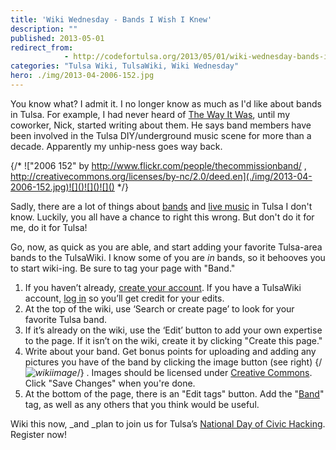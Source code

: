 ```yaml
---
title: 'Wiki Wednesday - Bands I Wish I Knew'
description: ""
published: 2013-05-01
redirect_from: 
            - http://codefortulsa.org/2013/05/01/wiki-wednesday-bands-i-wish-i-knew/
categories: "Tulsa Wiki, TulsaWiki, Wiki Wednesday"
hero: ./img/2013-04-2006-152.jpg
---
```

You know what? I admit it. I no longer know as much as I'd like about bands in Tulsa. For example, I had never heard of [The Way It Was](http://www.tulsawiki.org/The_Way_It_Was "The Way It Was"), until my coworker, Nick, started writing about them. He says band members have been involved in the Tulsa DIY/underground music scene for more than a decade. Apparently my unhip-ness goes way back.

{/* !["2006 152" by http://www.flickr.com/people/thecommissionband/ , http://creativecommons.org/licenses/by-nc/2.0/deed.en](./img/2013-04-2006-152.jpg)![]()![]()![]() */}

Sadly, there are a lot of things about [bands](http://www.tulsawiki.org/tags/band "TulsaWiki Band Tag") and [live music](http://www.tulsawiki.org/tags/livemusic "TulsaWiki Live Music") in Tulsa I don't know. Luckily, you all have a chance to right this wrong. But don't do it for me, do it for Tulsa!

Go, now, as quick as you are able, and start adding your favorite Tulsa-area bands to the TulsaWiki. I know some of you are _in_ bands, so it behooves you to start wiki-ing. Be sure to tag your page with "Band."

1. If you haven’t already, [create your account](http://www.tulsawiki.org/Users/register/ "Create a TulsaWiki account"). If you have a TulsaWiki account, [log in](http://www.tulsawiki.org/Users/login/ "TulsaWiki login") so you’ll get credit for your edits.
2. At the top of the wiki, use ‘Search or create page’ to look for your favorite Tulsa band.
3. If it’s already on the wiki, use the ‘Edit’ button to add your own expertise to the page. If it isn’t on the wiki, create it by clicking "Create this page."
4. Write about your band. Get bonus points for uploading and adding any pictures you have of the band by clicking the image button (see right) {/*![wikiimage](img/2013-04-wikiimage1.png)*/} . Images should be licensed under [Creative Commons](http://creativecommons.org/licenses/by/3.0/ "Creative Commons"). Click "Save Changes" when you're done.
5. At the bottom of the page, there is an "Edit tags" button. Add the "[Band](http://www.tulsawiki.org/tags/band "TulsaWiki band tag")" tag, as well as any others that you think would be useful.

Wiki this now, \_and \_plan to join us for Tulsa’s [National Day of Civic Hacking](https://ndochtulsa.eventbrite.com/ "NDOCH  registration"). Register now!
